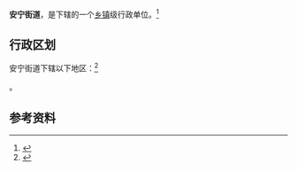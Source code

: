 {{中国乡级行政区
|景观照片文件名 = Mingli Rescue Base and Datong-Xi'an HSR (20151229151025).jpg
|景观照片描述 = [[大西客运专线|大西客运专线]]与[[太原铁路局|太原铁路局]]鸣李救援基地
|汉语拼音 = 
|其他语言 = 
|其他语言名称 = 
|旧称 = 
|地名出处 = 
|位置图文件名 = 
|位置图描述 = 
|自定义图片= 
|建置时间 = 
|政府驻地 = 
|毗邻 = 
|总面积 = 
|总人口 = 
|总人口年份 = 
|户籍人口 = 
|户籍人口年份 = 
|常住人口 = 
|常住人口年份 = 
|人口密度 = 
|GDP = 
|GDP年份 = 
|邮政编码 = 
|电话区号 = 354
|官方网站 = 
|网站名称 = 
|14/07/02/007/000}}

'''安宁街道'''，是{{PRC admin/fullname|14/07/02/007/000|3}}下辖的一个[[乡镇|乡镇]]级行政单位。<ref>{{PRC admin/ref sgc|{{PRC admin/parent|14/07/02/007/000}}}}</ref>

== 行政区划 ==

安宁街道下辖以下地区：<ref>{{PRC admin/ref sgc|14/07/02/007/000}}</ref>

{{PRC admin/children|14/07/02/007/000}}。

== 参考资料 ==

{{reflist}}

{{行政区划小作品}}
{{PRC admin/navcat|14/07/02/007/000}}